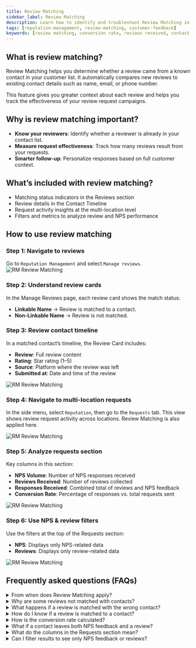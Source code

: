 ```yaml
---
title: Review Matching 
sidebar_label: Review Matching
description: Learn how to identify and troubleshoot Review Matching in the Reviews and Requests sections.
tags: [reputation-management, review-matching, customer-feedback]
keywords: [review matching, conversion rate, reviews received, contact timeline, nps feedback]
---
```


## What is review matching?

Review Matching helps you determine whether a review came from a known contact in your customer list. It automatically compares new reviews to existing contact details such as name, email, or phone number.

This feature gives you greater context about each review and helps you track the effectiveness of your review request campaigns.

## Why is review matching important?

- **Know your reviewers**: Identify whether a reviewer is already in your contact list.
- **Measure request effectiveness**: Track how many reviews result from your requests.
- **Smarter follow-up**: Personalize responses based on full customer context.

## What’s included with review matching?

- Matching status indicators in the Reviews section
- Review details in the Contact Timeline
- Request activity insights at the multi-location level
- Filters and metrics to analyze review and NPS performance

## How to use review matching

### Step 1: Navigate to reviews

Go to `Reputation Management` and select `Manage reviews`.
![RM Review Matching](./img/rm-review-matching1.png)

### Step 2: Understand review cards

In the Manage Reviews page, each review card shows the match status:

- **Linkable Name** → Review is matched to a contact.
- **Non-Linkable Name** → Review is not matched.

### Step 3: Review contact timeline

In a matched contact’s timeline, the Review Card includes:

- **Review**: Full review content  
- **Rating**: Star rating (1–5)  
- **Source**: Platform where the review was left  
- **Submitted at**: Date and time of the review

![RM Review Matching](./img/rm-review-matching2.png) 

### Step 4: Navigate to multi-location requests

In the side menu, select `Reputation`, then go to the `Requests` tab. This view shows review request activity across locations. Review Matching is also applied here.

![RM Review Matching](./img/rm-review-matching5.png)

### Step 5: Analyze requests section

Key columns in this section:

- **NPS Volume**: Number of NPS responses received  
- **Reviews Received**: Number of reviews collected  
- **Responses Received**: Combined total of reviews and NPS feedback  
- **Conversion Rate**: Percentage of responses vs. total requests sent

![RM Review Matching](./img/rm-review-matching3.png)
### Step 6: Use NPS & review filters

Use the filters at the top of the Requests section:

- **NPS**: Displays only NPS-related data  
- **Reviews**: Displays only review-related data

![RM Review Matching](./img/rm-review-matching4.png)

## Frequently asked questions (FAQs)

<details>
<summary>From when does Review Matching apply?</summary>

Review Matching applies only to new reviews received on or after September 30, 2025. Historical reviews will not be matched.
</details>

<details>
<summary>Why are some reviews not matched with contacts?</summary>

If the reviewer’s name, email, or phone does not match any contact, the review will remain unmatched.
</details>

<details>
<summary>What happens if a review is matched with the wrong contact?</summary>

Contact support to detach the review from the incorrect contact. Self-service options will be available soon.
</details>

<details>
<summary>How do I know if a review is matched to a contact?</summary>

In the Manage Reviews page:

- **Matched**: Name appears as a clickable link.  
- **Unmatched**: Name appears as plain text.
</details>

<details>
<summary>How is the conversion rate calculated?</summary>

Conversion Rate = (Total responses received ÷ Total requests sent) × 100.  
Responses include both NPS feedback and reviews.
</details>

<details>
<summary>What if a contact leaves both NPS feedback and a review?</summary>

The contact appears in both filters but is counted as one unique response for conversion calculations.
</details>

<details>
<summary>What do the columns in the Requests section mean?</summary>

- **NPS Volume**: Number of NPS feedback responses received  
- **Reviews Received**: Number of reviews collected  
- **Responses Received**: Combined total of NPS + reviews  
- **Conversion Rate**: Percentage of responses vs. requests sent
</details>

<details>
<summary>Can I filter results to see only NPS feedback or reviews?</summary>

Yes. Use the filters in the Requests section:

- **NPS**: Displays only NPS-related data  
- **Reviews**: Displays only review-related data
</details>